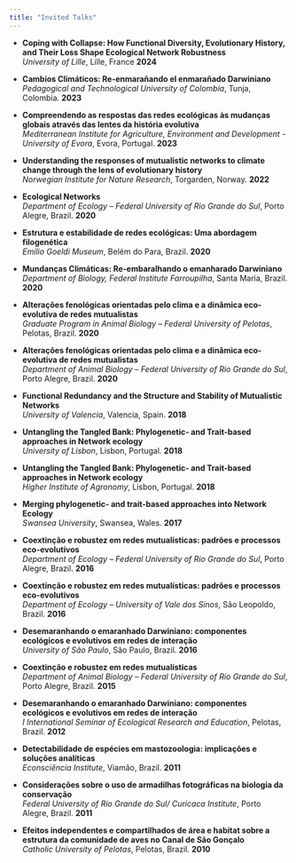 ```yaml
---
title: "Invited Talks"
---
```


- **Coping with Collapse: How Functional Diversity, Evolutionary History, and Their Loss Shape Ecological Network Robustness**  
  *University of Lille*, Lille, France **2024**

- **Cambios Climáticos: Re-enmarañando el enmarañado Darwiniano**  
  *Pedagogical and Technological University of Colombia*, Tunja, Colombia. **2023**

- **Compreendendo as respostas das redes ecológicas às mudanças globais através das lentes da história evolutiva**  
  *Mediterranean Institute for Agriculture, Environment and Development - University of Evora*, Evora, Portugal. **2023**

- **Understanding the responses of mutualistic networks to climate change through the lens of evolutionary history**  
  *Norwegian Institute for Nature Research*, Torgarden, Norway. **2022**

- **Ecological Networks**  
  *Department of Ecology – Federal University of Rio Grande do Sul*, Porto Alegre, Brazil. **2020**

- **Estrutura e estabilidade de redes ecológicas: Uma abordagem filogenética**  
  *Emílio Goeldi Museum*, Belém do Para, Brazil. **2020**

- **Mundanças Climáticas: Re-embaralhando o emanharado Darwiniano**  
  *Department of Biology, Federal Institute Farroupilha*, Santa Maria, Brazil. **2020**

- **Alterações fenológicas orientadas pelo clima e a dinâmica eco-evolutiva de redes mutualistas**  
  *Graduate Program in Animal Biology – Federal University of Pelotas*, Pelotas, Brazil. **2020**

- **Alterações fenológicas orientadas pelo clima e a dinâmica eco-evolutiva de redes mutualistas**  
  *Department of Animal Biology – Federal University of Rio Grande do Sul*, Porto Alegre, Brazil. **2020**

- **Functional Redundancy and the Structure and Stability of Mutualistic Networks**  
  *University of Valencia*, Valencia, Spain. **2018**

- **Untangling the Tangled Bank: Phylogenetic- and Trait-based approaches in Network ecology**  
  *University of Lisbon*, Lisbon, Portugal. **2018**

- **Untangling the Tangled Bank: Phylogenetic- and Trait-based approaches in Network ecology**  
  *Higher Institute of Agronomy*, Lisbon, Portugal. **2018**

- **Merging phylogenetic- and trait-based approaches into Network Ecology**  
  *Swansea University*, Swansea, Wales. **2017**

- **Coextinção e robustez em redes mutualísticas: padrões e processos eco-evolutivos**  
  *Department of Ecology – Federal University of Rio Grande do Sul*, Porto Alegre, Brazil. **2016**

- **Coextinção e robustez em redes mutualísticas: padrões e processos eco-evolutivos**  
  *Department of Ecology – University of Vale dos Sinos*, São Leopoldo, Brazil. **2016**

- **Desemaranhando o emaranhado Darwiniano: componentes ecológicos e evolutivos em redes de interação**  
  *University of São Paulo*, São Paulo, Brazil. **2016**

- **Coextinção e robustez em redes mutualísticas**  
  *Department of Animal Biology – Federal University of Rio Grande do Sul*, Porto Alegre, Brazil. **2015**

- **Desemaranhando o emaranhado Darwiniano: componentes ecológicos e evolutivos em redes de interação**  
  *I International Seminar of Ecological Research and Education*, Pelotas, Brazil. **2012**

- **Detectabilidade de espécies em mastozoologia: implicações e soluções analíticas**  
  *Econsciência Institute*, Viamão, Brazil. **2011**

- **Considerações sobre o uso de armadilhas fotográficas na biologia da conservação**  
  *Federal University of Rio Grande do Sul/ Curicaca Institute*, Porto Alegre, Brazil. **2011**

- **Efeitos independentes e compartilhados de área e habitat sobre a estrutura da comunidade de aves no Canal de São Gonçalo**  
  *Catholic University of Pelotas*, Pelotas, Brazil. **2010**
